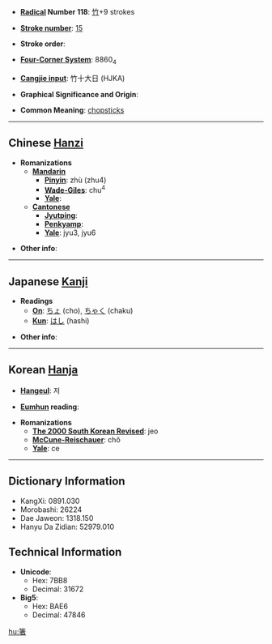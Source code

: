 * '''[[Wiktionary:Chinese radical index| Radical]] Number 118''': [[Wiktionary:Chinese radical index 竹|竹]]+9 strokes

* '''[[Wiktionary:Chinese total strokes index|Stroke number]]''': [[Wiktionary:Chinese total strokes index 15|15]]

* '''Stroke order''': 

* '''[[Wiktionary:Chinese four corner index|Four-Corner System]]''': 8860<sub>4</sub>

* '''[[Wiktionary:Chinese Cangjie index|Cangjie input]]''': 竹十大日 (HJKA)

* '''Graphical Significance and Origin''': 

* '''Common Meaning''': [[chopstick]]s

----

== Chinese [[Hanzi]] ==

* '''Romanizations'''
** '''[[Mandarin]]'''
*** '''[[Pinyin]]''': zhù (zhu4)
*** '''[[Wade-Giles]]''': chu<sup>4</sup>
*** '''[[Yale]]''': 
** '''[[Cantonese]]'''
*** '''[[Jyutping]]''':
*** '''[[Penkyamp]]''': 
*** '''[[Yale]]''': jyu3, jyu6

* '''Other info''': 

----

== Japanese [[Kanji]] ==

* '''Readings'''
** '''[[On]]''': [[ちょ]] (cho), [[ちゃく]] (chaku)
** '''[[Kun]]''': [[はし]] (hashi)

* '''Other info''':  

----

== Korean [[Hanja]] ==

* '''[[Hangeul]]''': 저

* '''[[Eumhun]] reading''': 

* '''Romanizations'''
** '''[[The 2000 South Korean Revised Romanization|The 2000 South Korean Revised]]''': jeo
** '''[[McCune-Reischauer]]''': chŏ
** '''[[Yale]]''': ce

----

== Dictionary Information ==

* KangXi: 0891.030
* Morobashi: 26224
* Dae Jaweon: 1318.150
* Hanyu Da Zidian: 52979.010

== Technical Information ==

* '''Unicode''':
** Hex: 7BB8
** Decimal: 31672
* '''Big5''':
** Hex: BAE6
** Decimal: 47846

[[hu:箸]]